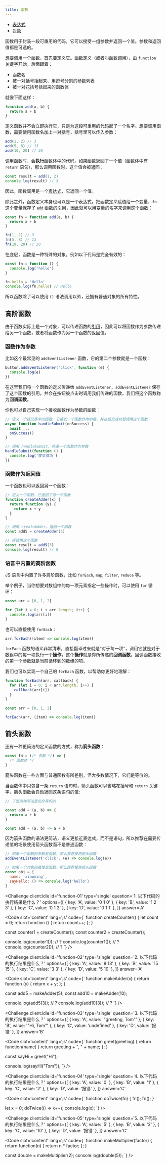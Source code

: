 ```yaml
---
title: 函数
---
```



<Aside title='前置知识'>
  <ul>
    <li>
      <a href='/javascript/0001-表达式'>表达式</a>
    </li>
    <li>
      <a href='/javascript/0002-对象'>对象</a>
    </li>
  </ul>
</Aside>

函数用于封装一段可重用的代码，它可以接受一组参数并返回一个值。参数和返回值都是可选的。

想要调用一个函数，首先要定义它。函数定义（或者叫函数调用），由 `function` 关键字开始，后面跟着：

- 函数名
- 被一对括号括起来、用逗号分割的参数列表
- 被一对花括号括起来的函数体

就像下面这样：

```js
function add(a, b) {
  return a + b
}
```

定义函数并不会立即执行它，只是为这段可重用的代码起了一个名字。想要调用函数，需要使用函数名加上一对括号，括号里可以传入参数：

```js
add(1, 2) // 3
add(5, 8) // 13
add(10, 20) // 30
```

调用函数时，会**执行**函数体中的代码。如果函数返回了一个值（函数体中有 `return` 语句），那么调用函数时，这个值会被返回：

```js
const result = add(1, 2)
console.log(result) // 3
```

因此，函数调用是一个[表达式](/javascript/0001-表达式)，它返回一个值。

除此之外，函数定义本身也可以是一个表达式。把函数定义赋值给一个变量，`fn` 这个变量保存了 `add` 函数的[引用](/javascript/0002-对象#引用传递)，因此就可以用变量的名字来调用这个函数：

```js
const fn = function add(a, b) {
  return a + b
}

fn(1, 2) // 3
fn(5, 8) // 13
fn(10, 20) // 30
```

<Aside title='深入理解'>
在底层，函数是一种特殊的对象，例如以下代码是完全有效的：

```js
const fn = function () {
  console.log('hello')
}

fn.hello = 'Hello'
console.log(fn.hello) // Hello
```

所以函数除了可以使用 `()` 语法调用以外，还拥有普通对象的所有特性。

</Aside>

## 高阶函数

由于函数实际上是一个对象，可以传递函数的[引用](/javascript/0002-对象#引用传递)，因此可以将函数作为参数传递给另一个函数，或者将函数作为另一个函数的返回值。

### 函数作为参数

比如这个最常见的 `addEventListener` 函数，它的第二个参数就是一个函数：

```js
button.addEventListener('click', function (e) {
  console.log(e)
})
```

在这里我们将一个函数的定义传递给 `addEventListener`，`addEventListener` 保存了这个函数的引用，并会在按钮被点击时调用我们传递的函数，我们将这个函数称为**回调函数**。

你也可以自己实现一个接收函数作为参数的函数：

```js
// 定义一个提交表单的函数，它接收一个函数作为参数，并在提交成功后调用这个函数
async function handleSubmit(onSuccess) {
  await ...
  onSuccess()
}

// 调用 handleSubmit，传递一个函数作为参数
handleSubmit(function () {
  console.log('提交成功')
})
```

### 函数作为返回值

一个函数也可以返回另一个函数：

```js
// 定义一个函数，它返回了另一个函数
function createAdder(x) {
  return function (y) {
    return x + y
  }
}

// 调用 createAdder，返回一个函数
const add5 = createAdder(5)

// 再调用这个函数
const result = add5(3)
console.log(result) // 8
```

### 语言中内置的高阶函数

JS 语言中内置了许多高阶函数，比如 `forEach`, `map`, `filter`, `reduce` 等。

举个例子，当你想要对数组中的每一项元素指定一些操作时，可以使用 `for` 循环：

```js
const arr = [0, 1, 2]

for (let i = 0; i < arr.length; i++) {
  console.log(arr[i])
}
```

也可以直接使用 `forEach`：

```js
arr.forEach((item) => console.log(item))
```

`forEach` 函数的语义非常清晰，直接翻译过来就是“对于每一项”，调用它就是对于数组中的每一项执行一个**操作**，这个**操作**就是你所传递的**回调函数**。回调函数接收的第一个参数就是当前循环到的数组的项。

我们也可以实现一个自己的 `forEach` 函数，以帮助你更好地理解：

```js
function forEach(arr, callback) {
  for (let i = 0; i < arr.length; i++) {
    callback(arr[i])
  }
}

const arr = [0, 1, 2]

forEach(arr, (item) => console.log(item))
```

## 箭头函数

还有一种更简洁的定义函数的方式，称为**箭头函数**：

```js
const fn = (/* 参数 */) => {
  /* 函数体 */
}
```

箭头函数在一些方面与普通函数有所差别，但大多数情况下，它们是等价的。

当函数体中只包含一条 `return` 语句时，箭头函数可以省略花括号和 `return` 关键字，箭头函数会自动返回这条语句的值:

```js
// 下面两种写法是完全等价的

const add = (a, b) => {
  return a + b
}

const add = (a, b) => a + b
```

因为箭头函数的语法更简洁，语义更接近表达式，而不是语句，所以推荐在需要传递值的场景使用箭头函数而不是普通函数：

```js
// 如果一个函数的参数是函数，那么推荐使用箭头函数
addEventListener('click', (e) => console.log(e))

// 如果一个对象的属性是函数，那么推荐使用箭头函数
const obj = {
  name: 'xiaoming',
  sayHello: () => console.log('hello')
}
```

<Challenge
  client:idle
  id='function-01'
  type='single'
  question='1. 以下代码的执行结果是什么？'
  options={[
    { key: 'A', value: '0 1 0' },
    { key: 'B', value: '1 2 3' },
    { key: 'C', value: '0 1 2' },
    { key: 'D', value: '0 1 1' },
  ]}
  answer='A'
>
  <Code
    slot='content'
    lang='js'
    code={`
function createCounter() {
  let count = 0;
  return function () {
    return count++;
  };
}

const counter1 = createCounter();
const counter2 = createCounter();

console.log(counter1()); // ?
console.log(counter1()); // ?
console.log(counter2()); // ?
`}
/>

</Challenge>

<Challenge
  client:idle
  id='function-02'
  type='single'
  question='2. 以下代码的执行结果是什么？'
  options={[
    { key: 'A', value: '8 13' },
    { key: 'B', value: '15 15' },
    { key: 'C', value: '3 3' },
    { key: 'D', value: '5 10' },
  ]}
  answer='A'
>
  <Code
    slot='content'
    lang='js'
    code={`
function makeAdder(x) {
  return function (y) {
    return x + y;
  };
}

const add5 = makeAdder(5);
const add10 = makeAdder(10);

console.log(add5(3)); // ?
console.log(add10(3)); // ?
`}
/>

</Challenge>

<Challenge
  client:idle
  id='function-03'
  type='single'
  question='3. 以下代码的执行结果是什么？'
  options={[
    { key: 'A', value: '"greeting, Tom"' },
    { key: 'B', value: '"Hi, Tom"' },
    { key: 'C', value: 'undefined' },
    { key: 'D', value: '报错' },
  ]}
  answer='B'
>
  <Code
    slot='content'
    lang='js'
    code={`
function greet(greeting) {
  return function(name) {
    return greeting + ", " + name;
  };
}

const sayHi = greet("Hi");

console.log(sayHi("Tom"));
`}
/>

</Challenge>

<Challenge
  client:idle
  id='function-04'
  type='single'
  question='4. 以下代码的执行结果是什么？'
  options={[
    { key: 'A', value: '0' },
    { key: 'B', value: '1' },
    { key: 'C', value: '2' },
    { key: 'D', value: '报错' },
  ]}
  answer='C'
>
  <Code
    slot='content'
    lang='js'
    code={`
function doTwice(fn) {
  fn();
  fn();
}

let x = 0;
doTwice(() => x++);
console.log(x);
`}
/>

</Challenge>

<Challenge
  client:idle
  id='function-05'
  type='single'
  question='5. 以下代码的执行结果是什么？'
  options={[
    { key: 'A', value: '5' },
    { key: 'B', value: '2' },
    { key: 'C', value: '10' },
    { key: 'D', value: '报错' },
  ]}
  answer='C'
>
  <Code
    slot='content'
    lang='js'
    code={`
function makeMultiplier(factor) {
  return function(n) {
    return n * factor;
  };
}

const double = makeMultiplier(2);
console.log(double(5));
`}
/>

</Challenge>
